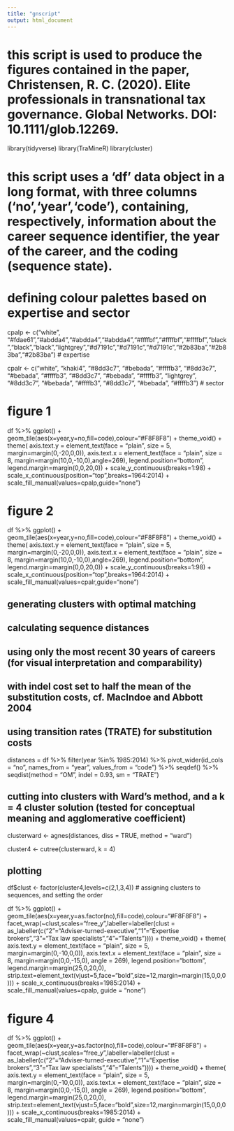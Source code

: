 ---
title: "gnscript"
output: html_document
---

# this script is used to produce the figures contained in the paper, Christensen, R. C. (2020). Elite professionals in transnational tax governance. Global Networks. DOI: 10.1111/glob.12269.

library(tidyverse)
library(TraMineR)
library(cluster)

# this script uses a 'df' data object in a long format, with three columns ('no','year','code'), containing, respectively, information about the career sequence identifier, the year of the career, and the coding (sequence state).

# defining colour palettes based on expertise and sector

cpalp <- c("white", "#fdae61","#abdda4","#abdda4","#abdda4","#ffffbf","#ffffbf","#ffffbf","black","black","black","lightgrey","#d7191c","#d7191c","#d7191c","#2b83ba","#2b83ba","#2b83ba") # expertise

cpalr <- c("white", "khaki4", "#8dd3c7", "#bebada", "#ffffb3", "#8dd3c7", "#bebada", "#ffffb3", "#8dd3c7", "#bebada", "#ffffb3", "lightgrey", "#8dd3c7", "#bebada", "#ffffb3", "#8dd3c7", "#bebada", "#ffffb3") # sector

# figure 1

df %>% 
  ggplot() +
  geom_tile(aes(x=year,y=no,fill=code),colour="#F8F8F8") + 
  theme_void() +
  theme(
    axis.text.y = element_text(face = "plain", size = 5, margin=margin(0,-20,0,0)),
    axis.text.x = element_text(face = "plain", size = 8, margin=margin(10,0,-10,0),angle=269),
    legend.position="bottom",
    legend.margin=margin(0,0,20,0)) +
  scale_y_continuous(breaks=1:98) +
  scale_x_continuous(position="top",breaks=1964:2014) +
  scale_fill_manual(values=cpalp,guide="none")

# figure 2

df %>% 
  ggplot() +
  geom_tile(aes(x=year,y=no,fill=code),colour="#F8F8F8") + 
  theme_void() +
  theme(
    axis.text.y = element_text(face = "plain", size = 5, margin=margin(0,-20,0,0)),
    axis.text.x = element_text(face = "plain", size = 8, margin=margin(10,0,-10,0),angle=269),
    legend.position="bottom",
    legend.margin=margin(0,0,20,0)) +
  scale_y_continuous(breaks=1:98) +
  scale_x_continuous(position="top",breaks=1964:2014) +
  scale_fill_manual(values=cpalr,guide="none")
  
## generating clusters with optimal matching

## calculating sequence distances
## using only the most recent 30 years of careers (for visual interpretation and comparability)
## with indel cost set to half the mean of the substitution costs, cf. MacIndoe and Abbott 2004
## using transition rates (TRATE) for substitution costs

distances = df %>% 
  filter(year %in% 1985:2014) %>% 
  pivot_wider(id_cols = "no", names_from = "year", values_from = "code") %>% 
  seqdef() %>% 
  seqdist(method = "OM", indel = 0.93, sm = "TRATE") 

## cutting into clusters with Ward's method, and a k = 4 cluster solution (tested for conceptual meaning and agglomerative coefficient)

clusterward <- agnes(distances, diss = TRUE, method = "ward")

cluster4 <- cutree(clusterward, k = 4)

## plotting

df$clust <- factor(cluster4,levels=c(2,1,3,4)) # assigning clusters to sequences, and setting the order

df %>% 
  ggplot() +
  geom_tile(aes(x=year,y=as.factor(no),fill=code),colour="#F8F8F8") +
  facet_wrap(~clust,scales="free_y",labeller=labeller(clust = as_labeller(c("2"="Adviser-turned-executive","1"="Expertise brokers","3"="Tax law specialists","4"="Talents")))) +
  theme_void() +
  theme(
    axis.text.y = element_text(face = "plain", size = 5, margin=margin(0,-10,0,0)),
    axis.text.x = element_text(face = "plain", size = 8, margin=margin(0,0,-15,0), angle = 269),
    legend.position="bottom",
    legend.margin=margin(25,0,20,0),
    strip.text=element_text(vjust=5,face="bold",size=12,margin=margin(15,0,0,0))) +
  scale_x_continuous(breaks=1985:2014) +
  scale_fill_manual(values=cpalp, guide = "none")
  
# figure 4

df %>% 
  ggplot() +
  geom_tile(aes(x=year,y=as.factor(no),fill=code),colour="#F8F8F8") +
  facet_wrap(~clust,scales="free_y",labeller=labeller(clust = as_labeller(c("2"="Adviser-turned-executive","1"="Expertise brokers","3"="Tax law specialists","4"="Talents")))) +
  theme_void() +
  theme(
    axis.text.y = element_text(face = "plain", size = 5, margin=margin(0,-10,0,0)),
    axis.text.x = element_text(face = "plain", size = 8, margin=margin(0,0,-15,0), angle = 269),
    legend.position="bottom",
    legend.margin=margin(25,0,20,0),
    strip.text=element_text(vjust=5,face="bold",size=12,margin=margin(15,0,0,0))) +
  scale_x_continuous(breaks=1985:2014) +
  scale_fill_manual(values=cpalr, guide = "none")
  
